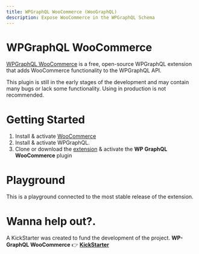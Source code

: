 ```yaml
---
title: WPGraphQL WooCommerce (WooGraphQL)
description: Expose WooCommerce in the WPGraphQL Schema
---
```



# WPGraphQL WooCommerce
[WPGraphQL WooCommerce](https://github.com/kidunot89/wp-graphql-woocommerce) is a free, open-source WPGraphQL extension that adds WooCommerce functionality to the WPGraphQL API.

<Note title="In Development" type="warning">
This plugin is still in the early stages of the development and may contain many bugs or lack some functionality.
Using in production is not recommended.
</Note>

# Getting Started
1. Install & activate [WooCommerce](https://woocommerce.com/)
2. Install & activate WPGraphQL.
3. Clone or download the [extension](https://github.com/kidunot89/wp-graphql-woocommerce) & activate the **WP GraphQL WooCommerce** plugin

# Playground
This is a playground connected to the most stable release of the extension.
<GraphiQL
    endpoint='https://woographql.axistaylor.com/graphql'
    query="
    {
      products {
        nodes {
            id
            productId
            name
            type
            price
            variations {
                nodes {
                    id
                    variationId
                }
            }
        }
      }
    }
    "
    withDocs={true}
    showJoyride={true}
/>

# Wanna help out?.
A KickStarter was created to fund the development of the project. 
**WP-GraphQL WooCommerce** :point_right: **[KickStarter](http://kck.st/2G268mx)**

